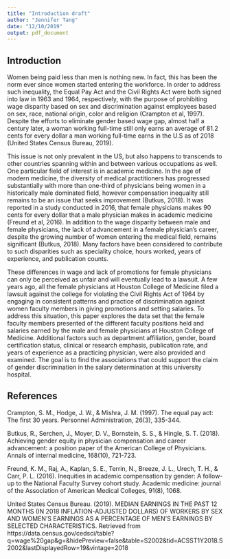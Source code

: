 ```yaml
---
title: "Introduction draft"
author: "Jennifer Tang"
date: "12/10/2019"
output: pdf_document
---
```


## Introduction
Women being paid less than men is nothing new. In fact, this has been the norm ever since women started entering the workforce. In order to address such inequality, the Equal Pay Act and the Civil Rights Act were both signed into law in 1963 and 1964, respectively, with the purpose of prohibiting wage disparity based on sex and discrimination against employees based on sex, race, national origin, color and religion (Crampton et al, 1997). Despite the efforts to eliminate gender based wage gap, almost half a century later, a woman working full-time still only earns an average of 81.2 cents for every dollar a man working full-time earns in the U.S as of 2018 (United States Census Bureau, 2019). 

This issue is not only prevalent in the US, but also happens to transcends to other countries spanning within and between various occupations as well. One particular field of interest is in academic medicine. In the age of modern medicine, the diversity of medical practitioners has progressed substantially with more than one-third of physicians being women in a historically male dominated field, however compensation inequality still remains to be an issue that seeks improvement (Butkus, 2018). It was reported in a study conducted in 2016, that female physicians makes 90 cents for every dollar that a male physician makes in academic medicine (Freund et al, 2016). In addition to the wage disparity between male and female physicians, the lack of advancement in a female physician's career, despite the growing number of women entering the medical field, remains significant (Butkus, 2018). Many factors have been considered to contribute to such disparities such as speciality choice, hours worked, years of experience, and publication counts. 

These differences in wage and lack of promotions for female physicians can only be perceived as unfair and will eventually lead to a lawsuit. A few years ago, all the female physicians at Houston College of Medicine filed a lawsuit against the college for violating the Civil Rights Act of 1964 by engaging in consistent patterns and practice of discrimination against women faculty members in giving promotions and setting salaries. To address this situation, this paper explores the data set that the female faculty members presented of the different faculty positions held and salaries earned by the male and female physicians at Houston College of Medicine. Additional factors such as department affiliation, gender, board certification status, clinical or research emphasis, publication rate, and years of experience as a practicing physician, were also provided and examined. The goal is to find the associations that could support the claim of gender discrimination in the salary determination at this university hospital. 


## References
Crampton, S. M., Hodge, J. W., & Mishra, J. M. (1997). The equal pay act: The first 30 years. Personnel Administration, 26(3), 335-344.

Butkus, R., Serchen, J., Moyer, D. V., Bornstein, S. S., & Hingle, S. T. (2018). Achieving gender equity in physician compensation and career advancement: a position paper of the American College of Physicians. Annals of internal medicine, 168(10), 721-723.

Freund, K. M., Raj, A., Kaplan, S. E., Terrin, N., Breeze, J. L., Urech, T. H., & Carr, P. L. (2016). Inequities in academic compensation by gender: A follow-up to the National Faculty Survey cohort study. Academic medicine: journal of the Association of American Medical Colleges, 91(8), 1068.

United States Census Bureau. (2019). MEDIAN EARNINGS IN THE PAST 12 MONTHS (IN 2018 INFLATION-ADJUSTED DOLLARS) OF WORKERS BY SEX AND WOMEN'S EARNINGS AS A PERCENTAGE OF MEN'S EARNINGS BY SELECTED CHARACTERISTICS. Retrieved from https://data.census.gov/cedsci/table?q=wage%20gap&g=&hidePreview=false&table=S2002&tid=ACSST1Y2018.S2002&lastDisplayedRow=19&vintage=2018

